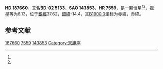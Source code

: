 {{Starbox begin
| name = HD 187660
}}
{{Starbox observe
| epoch = [[J2000.0|J2000.0]]
| constell = {{星座名待查}}<ref name=SIMBAD>{{cite web
 | url=http://simbad.u-strasbg.fr/simbad/sim-id?Ident=HR+7559
 | title=Pulsating variable Star
 | publisher=Centre de Données astronomiques de Strasbourg
 | work=SIMBAD
 | accessdate=2012-07-13
 | archive-date=2016-03-18
 | archive-url=https://web.archive.org/web/20160318211440/http://simbad.u-strasbg.fr/simbad/sim-id?Ident=HR+7559
 | dead-url=no
 }}</ref><ref name=DATA>{{cite web
 | url=http://vizier.u-strasbg.fr/viz-bin/VizieR-5?-out.add=.&-source=5050&-corr=PK=HR&-out.max=9999&HR=7559
 | title=VizieR Detailed Page
 | accessdate=2012-07-13
 | archive-date=2016-03-04
 | archive-url=https://web.archive.org/web/20160304232025/http://vizier.u-strasbg.fr/viz-bin/VizieR-5?-out.add=.&-source=5050&-corr=PK=HR&-out.max=9999&HR=7559
 | dead-url=no
 }}</ref>
| 星官 = 
| ra = {{RA|19|51|11.1}}<ref name=SIMBAD /><ref name=DATA />
| dec = {{DEC|-2|27|39}}<ref name=SIMBAD /><ref name=DATA />
| appmag_v = 6.13<ref name=SIMBAD /><ref name=DATA />
}}
{{Starbox character
| class = K5III<ref name=SIMBAD /><ref name=DATA />
| b-v = 1.57<ref name=SIMBAD /><ref name=DATA />
| u-b = 1.82<ref name=SIMBAD /><ref name=DATA />
| r-i = <ref name=SIMBAD /><ref name=DATA />
| variable = 
}}
{{Starbox astrometry
| radial_v = 1.82
| prop_mo_ra = 9
| parallax = 
| p_error = 
}}
{{Starbox catalog
| names =BD-02 5133，[[SAO星表|SAO]] 143853，[[HD星表|HD]] 187660，[[HR星表|HR]] 7559}}
{{Starbox reference |Simbad=HR+7559}}
{{Starbox end}}

'''HD 187660'''，又名'''BD-02 5133'''，'''SAO 143853'''、'''HR 7559'''，是一颗恒星<ref name=SIMBAD /><ref name=DATA />，视星等为6.13，位于[[銀道座標系|銀經]]37.62，[[銀道座標系|銀緯]]-14.4，其[[B1900.0|B1900.0]]坐标为赤經{{RA|19|45|58.4}}，赤緯{{DEC|-2|-14.4|50}}。

== 参考文献 ==
{{reflist}}

{{star-stub}}

[[Category:HD和HDE天體|187660]]
[[Category:HR天體|7559]]
[[Category:SAO天體|143853]]
[[Category:天鹰座|Category:天鹰座]]